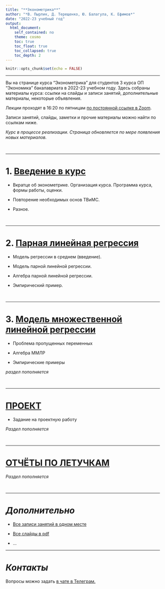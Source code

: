 ```yaml
---
title: "**Эконометрика**"
author: "*В. Пырлик, Д. Терещенко, Ю. Балагула, К. Ефимов*"
date: "2022-23 учебный год"
output:  
  html_document:  
    self_contained: no  
    theme: cosmo
    toc: true
    toc_float: true
    toc_collapsed: true
    toc_depth: 2
---
```


```r
knitr::opts_chunk$set(echo = FALSE)
```

---

Вы на странице курса "Эконометрика" для студентов 3 курса ОП "Экономика" бакалавриата в 2022-23 учебном году. Здесь собраны материалы курса: ссылки на слайды и записи занятий, дополнительные материалы, некоторые объявления.

Лекции проходят в 16:20 по пятницам [по постоянной ссылке в Zoom](https://cesnet.zoom.us/j/96338482138).

Записи занятий, слайды, заметки и прочие материалы можно найти по ссылкам ниже.

*Курс в процессе реализации. Страница обновляется по мере появления новых материалов.*

</br>

---

# 1. [Введение в курс](ecox22/sec1.html)

- Вкратце об эконометрике. Организация курса. Программа курса, формы работы, оценки.

- Повторение необходимых основ ТВиМС.

- Разное.

</br>

---

# 2. [Парная линейная регрессия](ecox22/sec2.html)

- Модель регрессии в среднем (введение).

- Модель парной линейной регрессии.

- Алгебра парной линейной регрессии.

- Эмпирический пример.

</br>

---

# 3. [Модель множественной линейной регрессии](ecox22/sec3.html)

- Проблема пропущенных переменных

- Алгебра ММЛР

- Эмпирические примеры

*раздел пополняется*

</br>

---

# [ПРОЕКТ](ecox22/project_task.html)

- Задание на проектную работу

*Раздел пополняется*

</br>

---

# [ОТЧЁТЫ ПО ЛЕТУЧКАМ](ecox22/quizzes.html)

*Раздел пополняется*

</br>

---

# *Дополнительно*

- [Все записи занятий в одном месте](https://drive.google.com/drive/folders/1iK9cVeiHyVJd2XSIXqzcfw199MLajSvJ?usp=sharing)

- [Все слайды в pdf](https://drive.google.com/drive/folders/1r4XjXynrU72cjN-XfGcz8EexEX4pXfYS?usp=sharing)

- ...

---

# *Контакты*

Вопросы можно задать [в чате в Телеграм.](https://t.me/+0kRsodLpmzRmZjEy)
